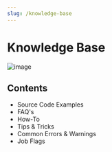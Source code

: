 ```yaml
---
slug: /knowledge-base
---
```


# Knowledge Base

![image](img/worddav63225808f4bc2b2c92fd4eead7c3bf68.png)

## Contents
* Source Code Examples
* FAQ's
* How-To
* Tips & Tricks
* Common Errors & Warnings
* Job Flags

